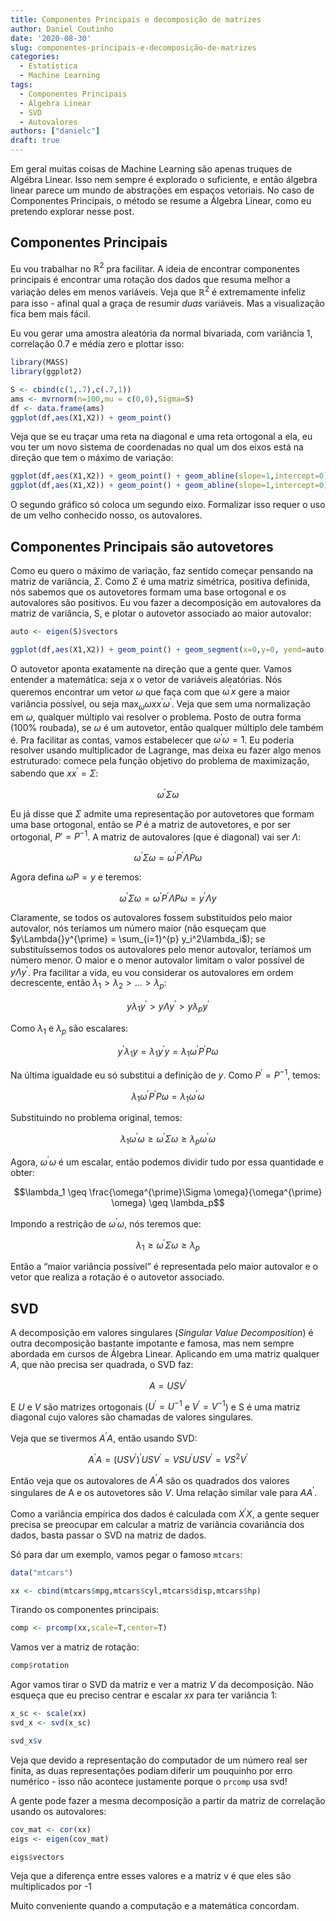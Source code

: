 ```yaml
---
title: Componentes Principais e decomposição de matrizes
author: Daniel Coutinho
date: '2020-08-30'
slug: componentes-principais-e-decomposição-de-matrizes
categories:
  - Estatística
  - Machine Learning
tags:
  - Componentes Principais
  - Álgebra Linear
  - SVD
  - Autovalores
authors: ["danielc"]  
draft: true
---
```


Em geral muitas coisas de Machine Learning são apenas truques de Algébra Linear. Isso nem sempre é explorado o suficiente, e então álgebra linear parece um mundo de abstrações em espaços vetoriais. No caso de Componentes Principais, o método se resume a Álgebra Linear, como eu pretendo explorar nesse post. 

## Componentes Principais

Eu vou trabalhar no $\mathbb{R}^2$ pra facilitar. A ideia de encontrar componentes principais é encontrar uma rotação dos dados que resuma melhor a variação deles em menos variáveis. Veja que $\mathbb{R}^2$ é extremamente infeliz para isso - afinal qual a graça de resumir _duas_ variáveis. Mas a visualização fica bem mais fácil.

Eu vou gerar uma amostra aleatória da normal bivariada, com variância 1, correlação 0.7 e média zero e plottar isso:

```r

library(MASS)
library(ggplot2)

S <- cbind(c(1,.7),c(.7,1))
ams <- mvrnorm(n=100,mu = c(0,0),Sigma=S)
df <- data.frame(ams)
ggplot(df,aes(X1,X2)) + geom_point()

```

Veja que se eu traçar uma reta na diagonal e uma reta ortogonal a ela, eu vou ter um novo sistema de coordenadas no qual um dos eixos está na direção que tem o máximo de variação:

```r

ggplot(df,aes(X1,X2)) + geom_point() + geom_abline(slope=1,intercept=0)
ggplot(df,aes(X1,X2)) + geom_point() + geom_abline(slope=1,intercept=0) + geom_abline(slope=-1,intercept=0)
```

O segundo gráfico só coloca um segundo eixo. Formalizar isso requer o uso de um velho conhecido nosso, os autovalores.

## Componentes Principais são autovetores

Como eu quero o máximo de variação, faz sentido começar pensando na matriz de variância, $\Sigma$. Como $\Sigma$ é uma matriz simétrica, positiva definida, nós sabemos que os autovetores formam uma base ortogonal e os autovalores são positivos. Eu vou fazer a decomposição em autovalores da matriz de variância, S, e plotar o autovetor associado ao maior autovalor:

```r

auto <- eigen(S)$vectors

ggplot(df,aes(X1,X2)) + geom_point() + geom_segment(x=0,y=0, yend=auto[2,1],xend=auto[1,1],arrow=arrow())

```

O autovetor aponta exatamente na direção que a gente quer. Vamos entender a matemática: seja $x$ o vetor de variáveis aleatórias. Nós queremos encontrar um vetor $\omega$ que faça com que $\omega^{\prime}x$ gere a maior variância possível, ou seja $\max_\omega \omega xx^{\prime} \omega^{\prime}$. Veja que sem uma normalização em $\omega$, qualquer múltiplo vai resolver o problema. Posto de outra forma (100% roubada), se $\omega$ é um autovetor, então qualquer múltiplo dele também é. Pra facilitar as contas, vamos estabelecer que $\omega^{\prime}\omega = 1$. Eu poderia resolver usando multiplicador de Lagrange, mas deixa eu fazer algo menos estruturado: comece pela função objetivo do problema de maximização, sabendo que $xx^{\prime} = \Sigma$:

$$\omega^{\prime} \Sigma \omega$$

Eu já disse que $\Sigma$ admite uma representação por autovetores que formam uma base ortogonal, então se $P$ é a matriz de autovetores, e por ser ortogonal, $P' = P^{-1}$. A matriz de autovalores (que é diagonal) vai ser $\Lambda$:

$$\omega^{\prime} \Sigma \omega = \omega^{\prime} P^{\prime}\Lambda{}P \omega$$

Agora defina $\omega{}P = y$ e teremos:

$$\omega^{\prime} \Sigma \omega = \omega^{\prime} P^{\prime}\Lambda{}P \omega = y^{\prime} \Lambda y$$

Claramente, se todos os autovalores fossem substituídos pelo maior autovalor, nós teríamos um número maior (não esqueçam que $y\Lambda{}y^{\prime} = \sum_{i=1}^{p} y_i^2\lambda_i$); se substituíssemos todos os autovalores pelo menor autovalor, teríamos um número menor. O maior e o menor autovalor limitam o valor possível de $y \Lambda y^{\prime}$. Pra facilitar a vida, eu vou considerar os autovalores em ordem decrescente, então $\lambda_1 > \lambda_2 > ... >\lambda_p$:

$$y\lambda_1y^{\prime} > y \Lambda y^{\prime} > y \lambda_p y^{\prime}$$

Como $\lambda_1$ e $\lambda_p$ são escalares:

$$y^{\prime}\lambda_1y = \lambda_1 y^{\prime} y = \lambda_1 \omega^{\prime} P^{\prime} P \omega$$

Na última igualdade eu só substitui a definição de $y$. Como $P^{\prime} = P^{-1}$, temos:

$$\lambda_1 \omega^{\prime} P^{\prime} P \omega = \lambda_1 \omega^{\prime} \omega$$

Substituindo no problema original, temos:

$$\lambda_1 \omega^{\prime} \omega \geq \omega^{\prime} \Sigma \omega \geq \lambda_p \omega^{\prime}\omega$$

Agora, $\omega^{\prime}\omega$ é um escalar, então podemos dividir tudo por essa quantidade e obter:

$$\lambda_1 \geq \frac{\omega^{\prime}\Sigma \omega}{\omega^{\prime} \omega} \geq \lambda_p$$

Impondo a restrição de $\omega^{\prime}\omega$, nós teremos que:

$$\lambda_1 \geq \omega^{\prime}\Sigma \omega\geq \lambda_p$$

Então a "maior variância possível" é representada pelo maior autovalor e o vetor que realiza a rotação é o autovetor associado.

## SVD

A decomposição em valores singulares (_Singular Value Decomposition_) é outra decomposição bastante impotante e famosa, mas nem sempre abordada em cursos de Álgebra Linear. Aplicando em uma matriz qualquer $A$, que não precisa ser quadrada, o SVD faz:

$$A = USV^{\prime}$$

E $U$ e $V$ são matrizes ortogonais ($U^{\prime} = U^{-1}$ e $V^{\prime} = V^{-1}$) e S é uma matriz diagonal cujo valores são chamadas de valores singulares. 

Veja que se tivermos $A^{\prime}A$, então usando SVD:

$$A^{\prime}A = (USV^{\prime})^{\prime}USV^{\prime} = VSU^{\prime}USV^{\prime} = VS^2V^{\prime}$$

Então veja que os autovalores de $A^{\prime}A$ são os quadrados dos valores singulares de A e os autovetores são $V$. Uma relação similar vale para $AA^{\prime}$. 

Como a variância empírica dos dados é calculada com $X^{\prime}X$, a gente sequer precisa se preocupar em calcular a matriz de variância covariância dos dados, basta passar o SVD na matriz de dados.

Só para dar um exemplo, vamos pegar o famoso `mtcars`:

```r

data("mtcars")

xx <- cbind(mtcars$mpg,mtcars$cyl,mtcars$disp,mtcars$hp)

```

Tirando os componentes principais:

```r

comp <- prcomp(xx,scale=T,center=T)

```

Vamos ver a matriz de rotação:

```r

comp$rotation
```

Agor vamos tirar o SVD da matriz e ver a matriz $V$ da decomposição. Não esqueça que eu preciso centrar e escalar $xx$ para ter variância 1:

```r
x_sc <- scale(xx)
svd_x <- svd(x_sc)

svd_x$v
```

Veja que devido a representação do computador de um número real ser finita, as duas representações podiam diferir um pouquinho por erro numérico - isso não acontece justamente porque o `prcomp` usa svd!

A gente pode fazer a mesma decomposição a partir da matriz de correlação usando os autovalores:

```r

cov_mat <- cor(xx)
eigs <- eigen(cov_mat)

eigs$vectors
```

Veja que a diferença entre esses valores e a matriz v é que eles são multiplicados por -1

Muito conveniente quando a computação e a matemática concordam.